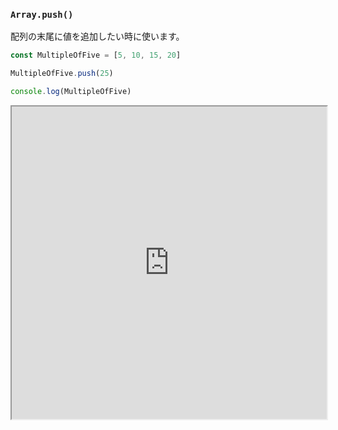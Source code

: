### `Array.push()`

配列の末尾に値を追加したい時に使います。

```javascript
const MultipleOfFive = [5, 10, 15, 20]

MultipleOfFive.push(25)

console.log(MultipleOfFive)
```

<iframe
  src="https://stackblitz.com/edit/js-jkdmk5?devToolsHeight=33&embed=1&file=index.js&hideExplorer=1&hideNavigation=1"
  width="100%"
  height="500px"
  title="stupefied-sutherland-jdtqvf"
  allow="accelerometer; ambient-light-sensor; camera; encrypted-media; geolocation; gyroscope; hid; microphone; midi; payment; usb; vr; xr-spatial-tracking"
  sandbox="allow-forms allow-modals allow-popups allow-presentation allow-same-origin allow-scripts"
></iframe>
